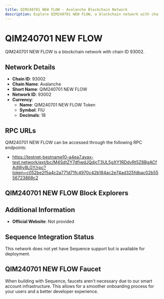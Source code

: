 ```yaml
--- 
title: QIM240701 NEW FLOW - Avalanche Blockchain Network
description: Explore QIM240701 NEW FLOW, a blockchain network with chain ID 93002. Learn about its native currency, QIM240701 NEW FLOW Token, and how to interact with the network.
---
```


# QIM240701 NEW FLOW

QIM240701 NEW FLOW is a blockchain network with chain ID 93002.

## Network Details

- **Chain ID**: 93002
- **Chain Name**: Avalanche
- **Short Name**: QIM240701 NEW FLOW
- **Network ID**: 93002
- **Currency**: 
  - **Name**: QIM240701 NEW FLOW Token
  - **Symbol**: FIU
  - **Decimals**: 18

## RPC URLs

QIM240701 NEW FLOW can be accessed through the following RPC endpoints:

- https://testnet-bestname10-a4ea7.avax-test.network/ext/bc/M4SdtZY7dfiwdJQdjcT3UL5gXY1RDdvRt5Z8BgACfAdWy8LGY/rpc?token=c052be2f5a4c2a771d71fc4970c42b184ac2e74ad325fdbac02b5556723868c2

## QIM240701 NEW FLOW Block Explorers



## Additional Information

- **Official Website**: Not provided

## Sequence Integration Status

This network does not yet have Sequence support but is available for deployment.

## QIM240701 NEW FLOW Faucet

When building with Sequence, faucets aren't necessary due to our smart account infrastructure. This allows for a smoother onboarding process for your users and a better developer experience.
